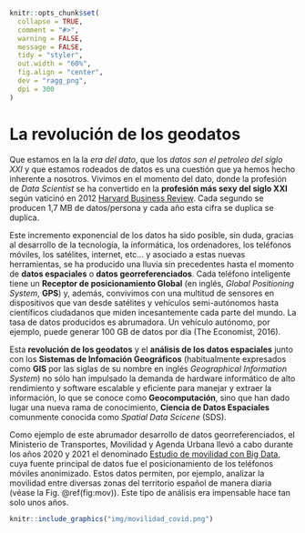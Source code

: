```r
knitr::opts_chunk$set(
  collapse = TRUE,
  comment = "#>",
  warning = FALSE,
  message = FALSE,
  tidy = "styler",
  out.width = "60%",
  fig.align = "center",
  dev = "ragg_png",
  dpi = 300
)
```

# La revolución de los geodatos

Que estamos en la la *era del dato*, que los *datos son el petroleo del siglo
XXI* y que estamos rodeados de datos es una cuestión que ya hemos hecho
inherente a nosotros. Vivimos en el momento del dato, donde la profesión de
*Data Scientist* se ha convertido en la **profesión más sexy del siglo XXI**
según vaticinó en 2012 [Harvard Business
Review](https://hbr.org/2012/10/data-scientist-the-sexiest-job-of-the-21st-century).
Cada segundo se producen 1,7 MB de datos/persona y cada año esta cifra se
duplica se duplica.

Este incremento exponencial de los datos ha sido posible, sin duda, gracias al
desarrollo de la tecnología, la informática, los ordenadores, los teléfonos
móviles, los satélites, internet, etc... y asociado a estas nuevas herramientas,
se ha producido una lluvia sin precedentes hasta el momento de **datos
espaciales** o **datos georreferenciados**. Cada teléfono inteligente tiene un
**Receptor de posicionamiento Global** (en inglés, *Global Positioning System*,
**GPS**) y, además, convivimos con una multitud de sensores en dispositivos que
van desde satélites y vehículos semi-autónomos hasta científicos ciudadanos que
miden incesantemente cada parte del mundo. La tasa de datos producidos es
abrumadora. Un vehículo autónomo, por ejemplo, puede generar 100 GB de datos por
día (The Economist, 2016).

Esta **revolución de los geodatos** y el **análisis de los datos espaciales**
junto con los **Sistemas de Infomación Geográficos** (habitualmente expresados
como **GIS** por las siglas de su nombre en inglés *Geographical Information
System*) no sólo han impulsado la demanda de hardware informático de alto
rendimiento y software escalable y eficiente para manejar y extraer la
información, lo que se conoce como **Geocomputación**, sino que han dado lugar
una nueva rama de conocimiento, **Ciencia de Datos Espaciales** comunmente
conocida como *Spatial Data Scicene* (SDS).

Como ejemplo de este abrumador desarrollo de datos georreferenciados, el
Ministerio de Transportes, Movilidad y Agenda Urbana llevó a cabo durante los
años 2020 y 2021 el denominado [Estudio de movilidad con Big
Data](https://www.mitma.gob.es/ministerio/covid-19/evolucion-movilidad-big-data),
cuya fuente principal de datos fue el posicionamiento de los teléfonos móviles
anonimizado. Estos datos permiten, por ejemplo, analizar la movilidad entre
diversas zonas del territorio español de manera diaria (véase la Fig.
\@ref(fig:mov)). Este tipo de análisis era impensable hace tan solo unos años.

```r

knitr::include_graphics("img/movilidad_covid.png")
```

